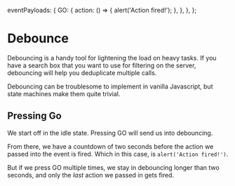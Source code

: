   eventPayloads: {
    GO: {
      action: () => {
        alert('Action fired!');
      },
    },
  },
};

# Debounce

Debouncing is a handy tool for lightening the load on heavy tasks. If you have a search box that you want to use for filtering on the server, debouncing will help you deduplicate multiple calls.

Debouncing can be troublesome to implement in vanilla Javascript, but state machines make them quite trivial.

## Pressing Go

We start off in the <State>idle</State> state. Pressing <Event>GO</Event> will send us into <State>debouncing</State>.

From there, we have a countdown of two seconds before the action we passed into the event is fired. Which in this case, is `alert('Action fired!')`.

But if we press <Event>GO</Event> multiple times, we stay in <State>debouncing</State> longer than two seconds, and only the _last_ action we passed in gets fired.
